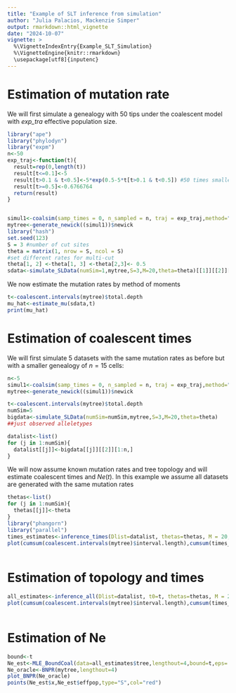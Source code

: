 ```yaml
---
title: "Example of SLT inference from simulation"
author: "Julia Palacios, Mackenzie Simper"
output: rmarkdown::html_vignette
date: "2024-10-07"
vignette: >
  %\VignetteIndexEntry{Example_SLT_Simulation}
  %\VignetteEngine{knitr::rmarkdown}
  \usepackage[utf8]{inputenc}
---
```


Estimation of mutation rate
===================================

We will first simulate a genealogy with 50 tips under the coalescent model with *exp_tra* effective population size.


```r
library("ape")
library("phylodyn")
library("expm")
n<-50
exp_traj<-function(t){
  result=rep(0,length(t))
  result[t<=0.1]<-5
  result[t>0.1 & t<0.5]<-5*exp(0.5-5*t[t>0.1 & t<0.5]) #50 times smaller
  result[t>=0.5]<-0.6766764
  return(result)
}


simul1<-coalsim(samp_times = 0, n_sampled = n, traj = exp_traj,method="tt",val_upper=11)
mytree<-generate_newick((simul1))$newick
library("hash")
set.seed(123)
S = 3 #number of cut sites
theta = matrix(1, nrow = S, ncol = S)
#set different rates for multi-cut
theta[1, 2] <-theta[1, 3] <-theta[2,3]<- 0.5
sdata<-simulate_SLData(numSim=1,mytree,S=3,M=20,theta=theta)[[1]][[2]][1:n,]

```

We now estimate the mutation rates by method of moments

```r
t<-coalescent.intervals(mytree)$total.depth
mu_hat<-estimate_mu(sdata,t)
print(mu_hat)


```

Estimation of coalescent times 
=====================================

We will first simulate 5 datasets with the same mutation rates as before but with a smaller genealogy of $n=15$ cells:

```r
n<-5
simul1<-coalsim(samp_times = 0, n_sampled = n, traj = exp_traj,method="tt",val_upper=11)
mytree<-generate_newick((simul1))$newick

t<-coalescent.intervals(mytree)$total.depth
numSim=5
bigdata<-simulate_SLData(numSim=numSim,mytree,S=3,M=20,theta=theta)
##just observed alleletypes

datalist<-list()
for (j in 1:numSim){
  datalist[[j]]<-bigdata[[j]][[2]][1:n,]
}

```

We will now assume known mutation rates and tree topology and will estimate coalescent times and $Ne(t)$. In this example we assume all datasets are generated with the same mutation rates

```r
thetas<-list()
for (j in 1:numSim){
  thetas[[j]]<-theta
}
library("phangorn")
library("parallel")
times_estimates<-inference_times(Dlist=datalist, thetas=thetas, M = 20,tree=mytree,mu_list=NULL)
plot(cumsum(coalescent.intervals(mytree)$interval.length),cumsum(times_estimates$mle_times))
  
```



Estimation of topology and times
==============================================================

```r

all_estimates<-inference_all(Dlist=datalist, t0=t, thetas=thetas, M = 20)
plot(cumsum(coalescent.intervals(mytree)$interval.length),cumsum(times_estimates$mle_times))
  
```

Estimation of Ne
==============================================

```r
bound<-t
Ne_est<-MLE_BoundCoal(data=all_estimates$tree,lengthout=4,bound=t,eps=.02,eta=.01)
Ne_oracle<-BNPR(mytree,lengthout=4)
plot_BNPR(Ne_oracle)
points(Ne_est$x,Ne_est$effpop,type="S",col="red")
```
